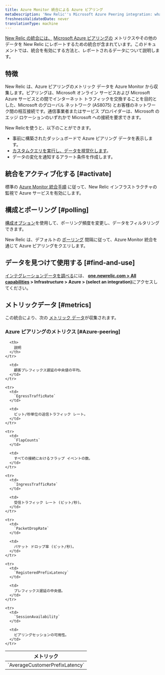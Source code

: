 ```yaml
---
title: Azure Monitor 統合による Azure ピアリング
metaDescription: 'New Relic''s Microsoft Azure Peering integration: what data it reports and how to enable it.'
freshnessValidatedDate: never
translationType: machine
---
```


[New Relic の統合には、](/docs/infrastructure/integrations-getting-started/getting-started/introduction-infrastructure-integrations) [Microsoft Azure ピアリングの](https://learn.microsoft.com/en-in/azure/internet-peering/) メトリクスやその他のデータを New Relic にレポートするための統合が含まれています。このドキュメントでは、統合を有効にする方法と、レポートされるデータについて説明します。

## 特徴

New Relic は、Azure ピアリングのメトリック データを Azure Monitor から収集します。ピアリングは、Microsoft オンライン サービスおよび Microsoft Azure サービスとの間でインターネット トラフィックを交換することを目的とした、Microsoft のグローバル ネットワーク (AS8075) とお客様のネットワーク間の相互接続です。通信事業者またはサービス プロバイダーは、Microsoft のエッジ ロケーションのいずれかで Microsoft への接続を要求できます。

New Relicを使うと、以下のことができます。

* 事前に構築されたダッシュボードで Azure ピアリング データを表示します。
* [カスタムクエリを実行し、データを視覚化します](/docs/infrastructure/integrations-getting-started/getting-started/use-integration-data-new-relic-insights)。
* データの変化を通知するアラート条件を作成します。

## 統合をアクティブ化する [#activate]

標準の [Azure Monitor 統合手順](/docs/infrastructure/microsoft-azure-integrations/azure-integrations-list/azure-monitor) に従って、New Relic インフラストラクチャの監視で Azure サービスを有効にします。

## 構成とポーリング [#polling]

[構成オプション](/docs/infrastructure/microsoft-azure-integrations/azure-integrations-list/azure-monitor/#settings)を使用して、ポーリング頻度を変更し、データをフィルタリングできます。

New Relic は、デフォルトの [ポーリング](/docs/infrastructure/microsoft-azure-integrations/azure-integrations-list/azure-monitor/#settings) 間隔に従って、Azure Monitor 統合を通じて Azure ピアリングをクエリします。

## データを見つけて使用する [#find-and-use]

[インテグレーションデータを調べる](/docs/infrastructure/integrations/find-use-infrastructure-integration-data)には、 <DNT>**[one.newrelic.com > All capabilities](https://one.newrelic.com/all-capabilities) > Infrastructure > Azure > (select an integration)**</DNT>にアクセスしてください。

## メトリックデータ [#metrics]

この統合により、次の [メトリック データ](/docs/infrastructure/integrations-getting-started/getting-started/understand-integration-data-data-types#metric)が収集されます。

### Azure ピアリングのメトリクス [#Azure-peering]

<table>
  <thead>
    <tr>
      <th style={{ width: "300px" }}>
        メトリック
      </th>

      <th>
        説明
      </th>
    </tr>
  </thead>

  <tbody>
    <tr>
      <td>
        `AverageCustomerPrefixLatency`
      </td>

      <td>
        顧客プレフィックス遅延の中央値の平均。
      </td>
    </tr>

    <tr>
      <td>
        `EgressTrafficRate`
      </td>

      <td>
        ビット/秒単位の送信トラフィック レート。
      </td>
    </tr>

    <tr>
      <td>
        `FlapCounts`
      </td>

      <td>
        すべての接続におけるフラップ イベントの数。
      </td>
    </tr>

    <tr>
      <td>
        `IngressTrafficRate`
      </td>

      <td>
        受信トラフィック レート (ビット/秒)。
      </td>
    </tr>

    <tr>
      <td>
        `PacketDropRate`
      </td>

      <td>
        パケット ドロップ率 (ビット/秒)。
      </td>
    </tr>

    <tr>
      <td>
        `RegisteredPrefixLatency`
      </td>

      <td>
        プレフィックス遅延の中央値。
      </td>
    </tr>

    <tr>
      <td>
        `SessionAvailability`
      </td>

      <td>
        ピアリングセッションの可用性。
      </td>
    </tr>
  </tbody>
</table>
